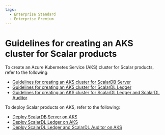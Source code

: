 ```yaml
---
tags:
  - Enterprise Standard
  - Enterprise Premium
---
```


# Guidelines for creating an AKS cluster for Scalar products

To create an Azure Kubernetes Service (AKS) cluster for Scalar products, refer to the following:

* [Guidelines for creating an AKS cluster for ScalarDB Server](CreateAKSClusterForScalarDB.mdx)
* [Guidelines for creating an AKS cluster for ScalarDL Ledger](CreateAKSClusterForScalarDL.mdx)
* [Guidelines for creating an AKS cluster for ScalarDL Ledger and ScalarDL Auditor](CreateAKSClusterForScalarDLAuditor.mdx)

To deploy Scalar products on AKS, refer to the following:

* [Deploy ScalarDB Server on AKS](ManualDeploymentGuideScalarDBServerOnAKS.mdx)
* [Deploy ScalarDL Ledger on AKS](ManualDeploymentGuideScalarDLOnAKS.mdx)
* [Deploy ScalarDL Ledger and ScalarDL Auditor on AKS](ManualDeploymentGuideScalarDLAuditorOnAKS.mdx)
